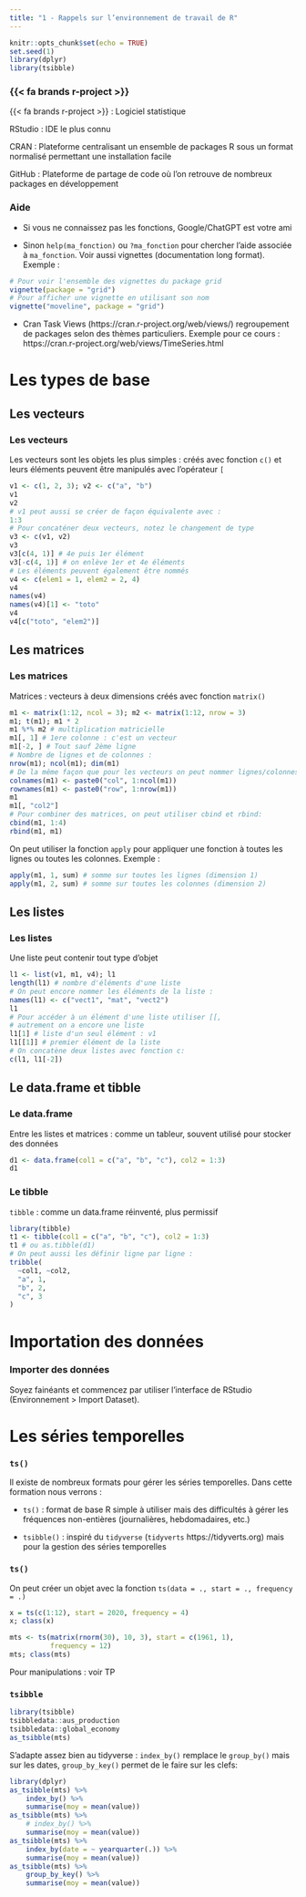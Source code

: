 ```yaml
---
title: "1 - Rappels sur l’environnement de travail de R"
---
```



```r
knitr::opts_chunk$set(echo = TRUE)
set.seed(1)
library(dplyr)
library(tsibble)
```

### {{< fa brands r-project >}}

{{< fa brands r-project >}} : Logiciel statistique

RStudio : IDE le plus connu

CRAN : Plateforme centralisant un ensemble de packages R sous un format normalisé permettant une installation facile

GitHub : Plateforme de partage de code où l'on retrouve de nombreux packages en développement


### Aide

- Si vous ne connaissez pas les fonctions, Google/ChatGPT est votre ami

- Sinon `help(ma_fonction)` ou `?ma_fonction` pour chercher l'aide associée à `ma_fonction`.
Voir aussi vignettes (documentation long format). 
Exemple :

```r
# Pour voir l'ensemble des vignettes du package grid
vignette(package = "grid")
# Pour afficher une vignette en utilisant son nom
vignette("moveline", package = "grid")
```

- Cran Task Views (https://cran.r-project.org/web/views/) regroupement de packages selon des thèmes particuliers. Exemple pour ce cours :
https://cran.r-project.org/web/views/TimeSeries.html


# Les types de base

## Les vecteurs

### Les vecteurs {.allowframebreaks}

Les vecteurs sont les objets les plus simples : créés avec fonction `c()` et leurs éléments peuvent être manipulés avec l'opérateur `[`

```r
v1 <- c(1, 2, 3); v2 <- c("a", "b")
v1
v2
# v1 peut aussi se créer de façon équivalente avec :
1:3
# Pour concaténer deux vecteurs, notez le changement de type
v3 <- c(v1, v2)
v3
v3[c(4, 1)] # 4e puis 1er élément
v3[-c(4, 1)] # on enlève 1er et 4e éléments
# Les éléments peuvent également être nommés
v4 <- c(elem1 = 1, elem2 = 2, 4)
v4
names(v4)
names(v4)[1] <- "toto"
v4
v4[c("toto", "elem2")]
```


## Les matrices

### Les matrices {.allowframebreaks}

Matrices : vecteurs à deux dimensions créés avec fonction `matrix()`
```r
m1 <- matrix(1:12, ncol = 3); m2 <- matrix(1:12, nrow = 3)
m1; t(m1); m1 * 2
m1 %*% m2 # multiplication matricielle
m1[, 1] # 1ere colonne : c'est un vecteur
m1[-2, ] # Tout sauf 2ème ligne
# Nombre de lignes et de colonnes :
nrow(m1); ncol(m1); dim(m1)
# De la même façon que pour les vecteurs on peut nommer lignes/colonnes
colnames(m1) <- paste0("col", 1:ncol(m1))
rownames(m1) <- paste0("row", 1:nrow(m1))
m1
m1[, "col2"]
# Pour combiner des matrices, on peut utiliser cbind et rbind:
cbind(m1, 1:4)
rbind(m1, m1)
```
On peut utiliser la fonction `apply` pour appliquer une fonction à toutes les lignes ou toutes les colonnes. Exemple :

```r
apply(m1, 1, sum) # somme sur toutes les lignes (dimension 1)
apply(m1, 2, sum) # somme sur toutes les colonnes (dimension 2)
```

## Les listes

### Les listes {.allowframebreaks}

Une liste peut contenir tout type d'objet

```r
l1 <- list(v1, m1, v4); l1
length(l1) # nombre d'éléments d'une liste
# On peut encore nommer les éléments de la liste :
names(l1) <- c("vect1", "mat", "vect2")
l1
# Pour accéder à un élément d'une liste utiliser [[,
# autrement on a encore une liste
l1[1] # liste d'un seul élément : v1
l1[[1]] # premier élément de la liste
# On concatène deux listes avec fonction c:
c(l1, l1[-2])
```


## Le data.frame et tibble

### Le data.frame {.allowframebreaks}

Entre les listes et matrices : comme un tableur, souvent utilisé pour stocker des données

```r
d1 <- data.frame(col1 = c("a", "b", "c"), col2 = 1:3)
d1
```

### Le tibble  {.allowframebreaks}

`tibble` : comme un data.frame réinventé, plus permissif

```r
library(tibble)
t1 <- tibble(col1 = c("a", "b", "c"), col2 = 1:3)
t1 # ou as.tibble(d1)
# On peut aussi les définir ligne par ligne :
tribble(
  ~col1, ~col2,
  "a", 1,
  "b", 2,
  "c", 3
)
```


# Importation des données

### Importer des données

Soyez fainéants et commencez par utiliser l'interface de RStudio (Environnement > Import Dataset).


# Les séries temporelles

### `ts()` 

Il existe de nombreux formats pour gérer les séries temporelles. Dans cette formation nous verrons :

- `ts()` : format de base R simple à utiliser mais des difficultés à gérer les fréquences non-entières (journalières, hebdomadaires, etc.)

- `tsibble()` : inspiré du `tidyverse` (`tidyverts` https://tidyverts.org) mais pour la gestion des séries temporelles

### `ts()` {.allowframebreaks}

On peut créer un objet avec la fonction `ts(data = ., start = ., frequency = .)`

```r
x = ts(c(1:12), start = 2020, frequency = 4)
x; class(x)
```

```r
mts <- ts(matrix(rnorm(30), 10, 3), start = c(1961, 1),
		  frequency = 12)
mts; class(mts)
```

Pour manipulations : voir TP

### `tsibble` {.allowframebreaks}

```r
library(tsibble)
tsibbledata::aus_production
tsibbledata::global_economy
as_tsibble(mts)
```
S'adapte assez bien au tidyverse : `index_by()` remplace le `group_by()` mais sur les dates, `group_by_key()` permet de le faire sur les clefs:
```r
library(dplyr)
as_tsibble(mts) %>%  
	index_by() %>% 
	summarise(moy = mean(value))
as_tsibble(mts) %>%  
	# index_by() %>% 
	summarise(moy = mean(value))
as_tsibble(mts) %>%  
	index_by(date = ~ yearquarter(.)) %>% 
	summarise(moy = mean(value))
as_tsibble(mts) %>%  
	group_by_key() %>% 
	summarise(moy = mean(value))
```
